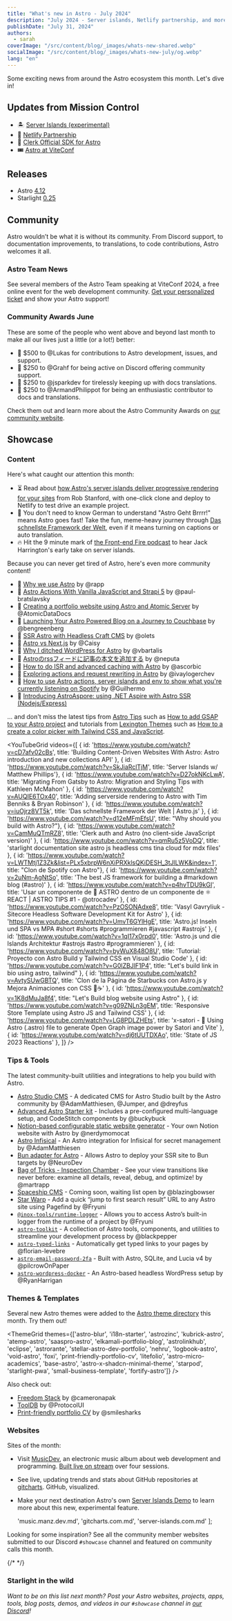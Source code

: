 ```yaml
---
title: "What's new in Astro - July 2024"
description: "July 2024 - Server islands, Netlify partnership, and more!"
publishDate: "July 31, 2024"
authors:
  - sarah
coverImage: "/src/content/blog/_images/whats-new-shared.webp"
socialImage: "/src/content/blog/_images/whats-new-july/og.webp"
lang: "en"
---
```


Some exciting news from around the Astro ecosystem this month. Let's dive in!

## Updates from Mission Control

- 🏝️ [Server Islands (experimental)](https://docs.astro.build/en/reference/configuration-reference/#experimentalserverislands)
- 🤝 [Netlify Partnership](https://astro.build/blog/netlify-official-deployment-partner/)
- 🔐 [Clerk Official SDK for Astro](https://clerk.com/changelog/2024-07-18-clerk-astro)
- 🎟️ [Astro at ViteConf](https://viteconf-2024.pages.dev/24/ecosystem/astro)

## Releases

- Astro [4.12](https://astro.build/blog/astro-4120/)
- Starlight [0.25](https://github.com/withastro/starlight/releases/tag/%40astrojs%2Fstarlight%400.25.0)

## Community

Astro wouldn’t be what it is without its community. From Discord support, to documentation improvements, to translations, to code contributions, Astro welcomes it all.

### Astro Team News

See several members of the Astro Team speaking at ViteConf 2024, a free online event for the web development community. [Get your personalized ticket](https://viteconf-2024.pages.dev/24/ecosystem/astro) and show your Astro support!

### Community Awards June

These are some of the people who went above and beyond last month to make all our lives just a little (or a lot!) better:

- 🌟 $500 to @Lukas for contributions to Astro development, issues, and support.
- 🚀 $250 to @Grahf for being active on Discord offering community support.
- 🎈 $250 to @jsparkdev for tirelessly keeping up with docs translations.
- 🎊 $250 to @ArmandPhilippot for being an enthusiastic contributor to docs and translations.

Check them out and learn more about the Astro Community Awards on [our community website](https://community.astro.build).

## Showcase

### Content


Here's what caught our attention this month: 

- ⏳ Read about [how Astro's server islands deliver progressive rendering for your sites](https://developers.netlify.com/guides/how-astros-server-islands-deliver-progressive-rendering-for-your-sites/) from Rob Stanford, with one-click clone and deploy to Netlify to test drive an example project.
- 👀 You don't need to know German to understand "Astro Geht Brrrr!" means Astro goes fast! Take the fun, meme-heavy journey through [Das schnellste Framework der Welt](https://www.youtube.com/watch?v=iuOjrz8VT5k), even if it means turning on captions or auto translation.
- 🔥 Hit the 9 minute mark of [the Front-end Fire podcast](https://front-end-fire.com/episodes/53/) to hear Jack Harrington's early take on server islands.

Because you can never get tired of Astro, here's even more community content!

- 📄 [Why we use Astro](https://www.pricelevel.com/blog/why-we-use-astro) by @rapp
- 📄 [Astro Actions With Vanilla JavaScript and Strapi 5](https://strapi.io/blog/astro-actions-with-vanilla-javascript-and-strapi5) by @paul-bratslavsky
- 📄 [Creating a portfolio website using Astro and Atomic Server](https://docs.atomicdata.dev/astro-guide/1-index) by @AtomicDataDocs
- 📄 [Launching Your Astro Powered Blog on a Journey to Couchbase](https://dev.to/couchbase/launching-your-astro-powered-blog-on-a-journey-to-couchbase-3kh8) by @bengreenberg
- 📄 [SSR Astro with Headless Craft CMS](https://www.olets.dev/posts/ssr-astro-with-headless-craft-cms) by @olets
- 📄 [Astro vs Next.js](https://caisy.io/blog/astro-vs-next) by @Caisy
- 📄 [Why I ditched WordPress for Astro](https://vbartalis.xyz/en/blog/why-i-ditched-wordpress-for-astro-js/) by @vbartalis
- 📄 [Astroのrssフィードに記事の本文を追加する](https://www.neputa-note.net/2024/07/astro-rss/) by @neputa
- 📄 [How to do ISR and advanced caching with Astro](https://developers.netlify.com/guides/how-to-do-advanced-caching-and-isr-with-astro/) by @ascorbic
- 📄 [Exploring actions and request rewriting in Astro](https://blog.logrocket.com/exploring-actions-request-rewriting-astro/) by @ivaylogerchev
- 📄 [How to use Astro actions, server islands and env to show what you're currently listening on Spotify](https://hounie.me/writings/how-i-use-astro-actions-and-server-islands-spotify/) by @Guilhermo
- 📄 [Introducing AstroAspore: using .NET Aspire with Astro SSR (Nodejs/Express)](https://agramont.net/blog/astroaspire-overview/)


 ... and don't miss the latest tips from [Astro Tips](https://astro-tips.dev) such as [How to add GSAP to your Astro project](https://astro-tips.dev/tips/how-to-add-gsap/) and tutorials from [Lexington Themes](https://lexingtonthemes.com/tutorials/) such as [How to a create a color picker with Tailwind CSS and JavaScript](https://lexingtonthemes.com/tutorials/how-to-create-a-color-picker-with-tailwind-css-and-javascript/).


<YouTubeGrid
  videos={[
    { id: 'https://www.youtube.com/watch?v=cD7afv02cBs', title: 'Building Content-Driven Websites With Astro: Astro introduction and new collections API' },
    { id: 'https://www.youtube.com/watch?v=SkJiaRclTjM', title: 'Server Islands w/ Matthew Phillips'},
    { id: 'https://www.youtube.com/watch?v=D27okNKcLwA', title: 'Migrating From Gatsby to Astro: Migration and Styling Tips with Kathleen McMahon' },
    { id: 'https://www.youtube.com/watch?v=AUQIE6TOx40', title: 'Adding serverside rendering to Astro with Tim Benniks & Bryan Robinson' },
    { id: 'https://www.youtube.com/watch?v=iuOjrz8VT5k', title: 'Das schnellste Framework der Welt | Astro.js' },
    { id: 'https://www.youtube.com/watch?v=d12eMFmEfsU', title: "Why should you build with Astro?"},
    { id: 'https://www.youtube.com/watch?v=CamMuQTmRZ8', title: 'Clerk auth and Astro (no client-side JavaScript version)' },
    { id: 'https://www.youtube.com/watch?v=qmRu5z5VoDQ', title: 'starlight documentation site astro js headless cms tina cloud for mdx files' },
    { id: 'https://www.youtube.com/watch?v=LWTMtj1Z3Zk&list=PLx5xbrpW6nXiPRXklsQKiDESH_3tJlLWK&index=1', title: "Clon de Spotify con Astro"},
    { id: 'https://www.youtube.com/watch?v=2uNm-AgNtSo', title: 'The best JS framework for building a #markdown blog (#astro)' },
    { id: 'https://www.youtube.com/watch?v=p4hvTDU9kGI', title: 'Usar un componente de 🚀 ASTRO dentro de un componente de ⚛️ REACT | ASTRO TIPS #1 - @otrocadev' },
    { id: 'https://www.youtube.com/watch?v=PzOSONAdxe8', title: 'Vasyl Gavryliuk - Sitecore Headless Software Development Kit for Astro' },
    { id: 'https://www.youtube.com/watch?v=UmvT6GYlHgE', title: 'Astro.js! Inseln und SPA vs MPA #short #shorts #programmieren #javascript #astrojs' },
    { id: 'https://www.youtube.com/watch?v=1qI17x0rpd0', title: 'Astro.js und die Islands Architektur #astrojs #astro #programmieren' },
    { id: 'https://www.youtube.com/watch?v=byWuX848O8U', title: 'Tutorial: Proyecto con Astro Build y Tailwind CSS en Visual Studio Code' },
    { id: 'https://www.youtube.com/watch?v=G0lZBJlF1P4', title: "Let's build link in bio using astro, tailwind" },
    { id: 'https://www.youtube.com/watch?v=AvtySUwGBTQ', title: 'Clon de la Página de Starbucks con Astro.js y Mejora Animaciones con CSS 🚀☕️' },
    { id: 'https://www.youtube.com/watch?v=1K8dMuJa8f4', title: "Let's Build blog website using Astro" },
    { id: 'https://www.youtube.com/watch?v=g09ZNLn3gEM', title: 'Responsive Store Template using Astro JS and Tailwind CSS' },
    { id: 'https://www.youtube.com/watch?v=LG8PDLZHEts', title: 'x-satori - 🌠 Using Astro (.astro) file to generate Open Graph image power by Satori and Vite' },
    { id: 'https://www.youtube.com/watch?v=dj6tUUTDXAo', title: 'State of JS 2023 Reactions' },
  ]}
/> 

### Tips & Tools

The latest community-built utilities and integrations to help you build with Astro.

- [Astro Studio CMS](https://astro-studiocms.xyz/) - A dedicated CMS for Astro Studio built by the Astro community by @AdamMatthiesen, @Jumper, and @dreyfus
- [Advanced Astro Starter kit](https://github.com/BuckyBuck135/Advanced-Astro-v4-i18n) - Includes a pre-configured multi-language setup, and CodeStitch components by @buckybuck 
- [Notion-based configurable static website generator](https://www.producthunt.com/posts/webtrotion) - Your own Notion website with Astro by @nerdymomocat
- [Astro Infisical](https://www.npmjs.com/package/@matthiesenxyz/astro-infisical) - An Astro integration for Infisical for secret management by @AdamMatthiesen
- [Bun adapter for Astro](https://github.com/nurodev/astro-bun) - Allows Astro to deploy your SSR site to Bun targets by @NeuroDev
- [Bag of Tricks - Inspection Chamber](https://github.com/martrapp/astro-vtbot) - See your view transitions like never before: examine all details, reveal, debug, and optimize! by @martrapp
- [Spaceship CMS](https://spaceship-cms.co/) - Coming soon, waiting list open by @blazingbowser
- [Star Warp](https://inox-tools.fryuni.dev/star-warp) - Add a quick “jump to first search result” URL to any Astro site using Pagefind by @Fryuni
- [`@inox-tools/runtime-logger`](https://inox-tools.vercel.app/runtime-logger) - Allows you to access Astro’s built-in logger from the runtime of a project by @Fryuni
- [`astro-toolkit`](https://www.npmjs.com/package/astro-toolkit) - A collection of Astro tools, components, and utilities to streamline your development process by @blackpepper
- [`astro-typed-links`](https://github.com/florian-lefebvre/astro-typed-links) - Automatically get typed links to your pages by @florian-levebre
- [`astro-email-password-2fa`](https://github.com/pilcrowOnPaper/astro-email-password-2fa) - Built with Astro, SQLite, and Lucia v4 by @pilcrowOnPaper
- [`astro-wordpress-docker`](https://github.com/RyanHarrigan/astro-wordpress-docker) - An Astro-based headless WordPress setup by @RyanHarrigan 


### Themes & Templates

Several new Astro themes were added to the [Astro theme directory](https://astro.build/themes/) this month. Try them out!

 <ThemeGrid themes={['astro-blur', 'i18n-starter', 'astrozinc', 'kubrick-astro', 'atemp-astro', 'saaspro-astro', 'elkamali-portfolio-blog', 'astrolinkhub', 'eclipse', 'astrorante', 'stellar-astro-dev-portfolio', 'nehru', 'logbook-astro', 'void-astro', 'foxi', 'print-friendly-portfolio-cv', 'litefolio', 'astro-micro-academics', 'base-astro', 'astro-x-shadcn-minimal-theme', 'starpod', 'starlight-pwa', 'small-business-template', 'fortify-astro']} />

Also check out:

- [Freedom Stack](https://github.com/cameronapak/freedom-stack) by @cameronapak
- [ToolDB](https://protocolui.com/templates/tooldb) by @ProtocolUI
- [Print-friendly portfolio CV](https://github.com/Smilesharks/dev-portfolio) by @smilesharks

### Websites

Sites of the month:

- Visit [MusicDev](https://music.manz.dev/), an electronic music album about web development and programming. [Built live on stream](https://www.youtube.com/watch?v=2ZQ-sPMOmww) over four sessions.
- See live, updating trends and stats about GitHub repositories at [gitcharts](https://gitcharts.com/). GitHub, visualized.
- Make your next destination Astro's own [Server Islands Demo](https://server-islands.com) to learn more about this new, experimental feature.

  'music.manz.dev.md',
  'gitcharts.com.md',
  'server-islands.com.md'
]; 

<ShowcaseGridById ids={monthlySites} />

Looking for some inspiration? See all the community member websites submitted to our Discord `#showcase` channel and featured on community calls this month.

{/* <MonthlyShowcaseGrid startDate="2024-07-01" endDate="2024-08-01" exclude={monthlySites} /> */}

<MonthlyShowcaseGrid startDate="2024-07-01" endDate="2024-08-01" exclude={monthlySites} />

### Starlight in the wild

<MonthlyShowcaseGrid starlight startDate="2024-07-01" endDate="2024-08-01" />

*Want to be on this list next month? Post your Astro websites, projects, apps, tools, blog posts, demos, and videos in our `#showcase` channel in [our Discord](https://astro.build/chat)!*
